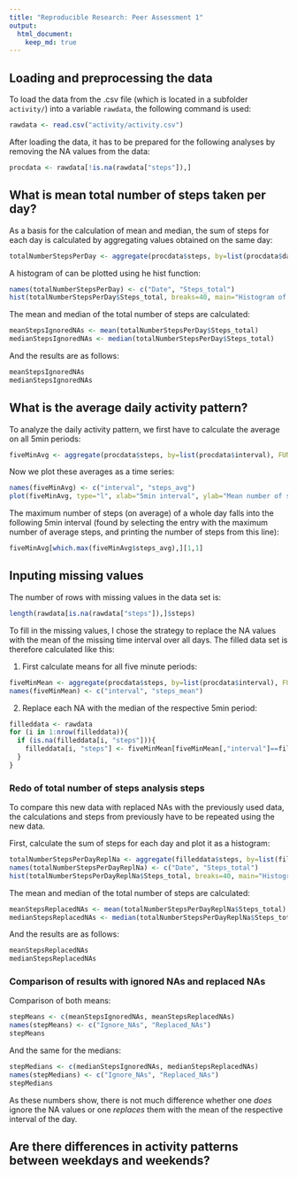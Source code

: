 ```yaml
---
title: "Reproducible Research: Peer Assessment 1"
output: 
  html_document:
    keep_md: true
---
```



<!--- ============================================================================= --->
## Loading and preprocessing the data

To load the data from the .csv file (which is located in a subfolder `activity/`) into a variable `rawdata`, the following command is used:

```r
rawdata <- read.csv("activity/activity.csv")
```

After loading the data, it has to be prepared for the following analyses by removing the NA values from the data:

```r
procdata <- rawdata[!is.na(rawdata["steps"]),]
```



<!--- ============================================================================= --->
## What is mean total number of steps taken per day?

As a basis for the calculation of mean and median, the sum of steps for each day is calculated by aggregating values obtained on the same day:

```r
totalNumberStepsPerDay <- aggregate(procdata$steps, by=list(procdata$date), FUN=sum)
```

A histogram of can be plotted using he hist function:

```r
names(totalNumberStepsPerDay) <- c("Date", "Steps_total")
hist(totalNumberStepsPerDay$Steps_total, breaks=40, main="Histogram of total number of steps per day", xlab="Total number of steps per day")
```


The mean and median of the total number of steps are calculated:

```r
meanStepsIgnoredNAs <- mean(totalNumberStepsPerDay$Steps_total)
medianStepsIgnoredNAs <- median(totalNumberStepsPerDay$Steps_total)
```

And the results are as follows:

```r
meanStepsIgnoredNAs
medianStepsIgnoredNAs
```



<!--- ============================================================================= --->
## What is the average daily activity pattern?

To analyze the daily activity pattern, we first have to calculate the average on all 5min periods:

```r
fiveMinAvg <- aggregate(procdata$steps, by=list(procdata$interval), FUN=mean)
```

Now we plot these averages as a time series:

```r
names(fiveMinAvg) <- c("interval", "steps_avg")
plot(fiveMinAvg, type="l", xlab="5min interval", ylab="Mean number of steps", main="Average number of steps over 5min intervals of a day")
```

The maximum number of steps (on average) of a whole day falls into the following 5min interval (found by selecting the entry with the maximum number of average steps, and printing the number of steps from this line):

```r
fiveMinAvg[which.max(fiveMinAvg$steps_avg),][1,1]
```


<!--- ============================================================================= --->
## Inputing missing values

The number of rows with missing values in the data set is:

```r
length(rawdata[is.na(rawdata["steps"]),]$steps)
```


To fill in the missing values, I chose the strategy to replace the NA values with the mean of the missing time interval over all days. The filled data set is therefore calculated like this:

1) First calculate means for all five minute periods:

```r
fiveMinMean <- aggregate(procdata$steps, by=list(procdata$interval), FUN=mean)
names(fiveMinMean) <- c("interval", "steps_mean")
```


2) Replace each NA with the median of the respective 5min period:

```r
filleddata <- rawdata
for (i in 1:nrow(filleddata)){
  if (is.na(filleddata[i, "steps"])){
    filleddata[i, "steps"] <- fiveMinMean[fiveMinMean[,"interval"]==filleddata[i, "interval"], "steps_mean"]
  }
}
```


### Redo of total number of steps analysis steps

To compare this new data with replaced NAs with the previously used data, the calculations and steps from previously have to be repeated using the new data.


First, calculate the sum of steps for each day and plot it as a histogram:

```r
totalNumberStepsPerDayReplNa <- aggregate(filleddata$steps, by=list(filleddata$date), FUN=sum)
names(totalNumberStepsPerDayReplNa) <- c("Date", "Steps_total")
hist(totalNumberStepsPerDayReplNa$Steps_total, breaks=40, main="Histogram of total number of steps per day (with replaced NAs)", xlab="Total number of steps per day")
```


The mean and median of the total number of steps are calculated:

```r
meanStepsReplacedNAs <- mean(totalNumberStepsPerDayReplNa$Steps_total)
medianStepsReplacedNAs <- median(totalNumberStepsPerDayReplNa$Steps_total)
```

And the results are as follows:

```r
meanStepsReplacedNAs
medianStepsReplacedNAs
```


### Comparison of results with ignored NAs and replaced NAs

Comparison of both means:

```r
stepMeans <- c(meanStepsIgnoredNAs, meanStepsReplacedNAs)
names(stepMeans) <- c("Ignore_NAs", "Replaced_NAs")
stepMeans
```

And the same for the medians:

```r
stepMedians <- c(medianStepsIgnoredNAs, medianStepsReplacedNAs)
names(stepMedians) <- c("Ignore_NAs", "Replaced_NAs")
stepMedians
```

As these numbers show, there is not much difference whether one *does* ignore the NA values or one *replaces* them with the mean of the respective interval of the day.


## Are there differences in activity patterns between weekdays and weekends?
